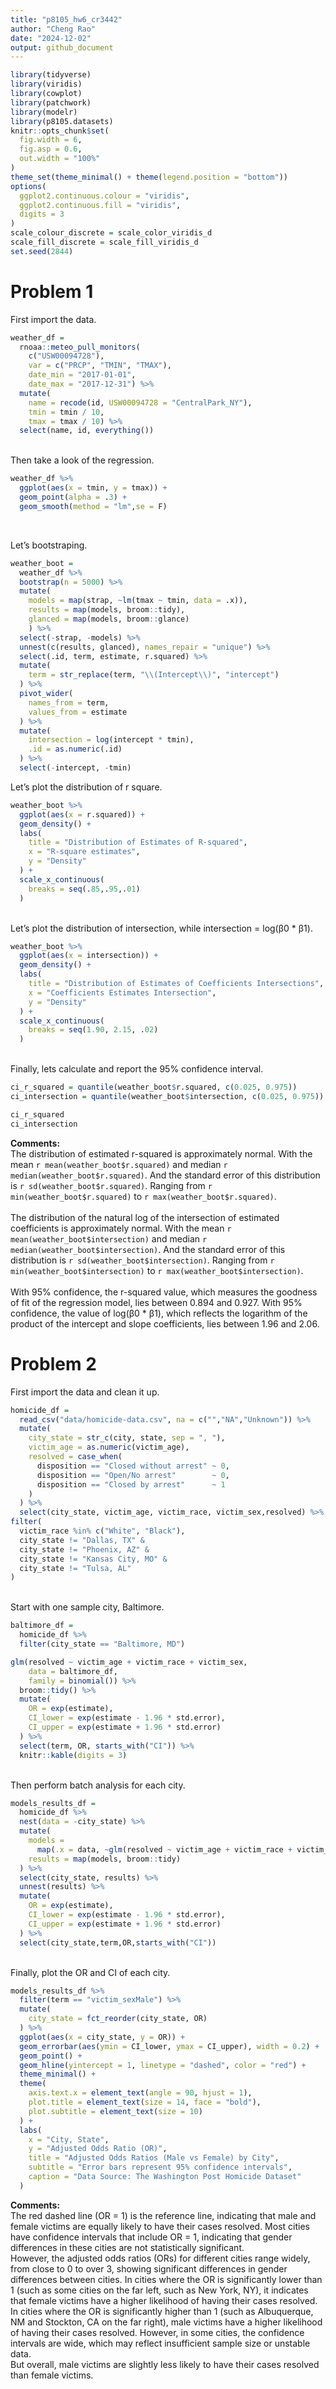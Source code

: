 ```yaml
---
title: "p8105_hw6_cr3442"
author: "Cheng Rao"
date: "2024-12-02"
output: github_document
---
```


```r
library(tidyverse)
library(viridis)
library(cowplot)
library(patchwork)
library(modelr)
library(p8105.datasets)
knitr::opts_chunk$set(
  fig.width = 6,
  fig.asp = 0.6,
  out.width = "100%"
)
theme_set(theme_minimal() + theme(legend.position = "bottom"))
options(
  ggplot2.continuous.colour = "viridis",
  ggplot2.continuous.fill = "viridis",
  digits = 3
)
scale_colour_discrete = scale_color_viridis_d
scale_fill_discrete = scale_fill_viridis_d
set.seed(2844)
```

# Problem 1

First import the data.
\
```r
weather_df = 
  rnoaa::meteo_pull_monitors(
    c("USW00094728"),
    var = c("PRCP", "TMIN", "TMAX"), 
    date_min = "2017-01-01",
    date_max = "2017-12-31") %>%
  mutate(
    name = recode(id, USW00094728 = "CentralPark_NY"),
    tmin = tmin / 10,
    tmax = tmax / 10) %>%
  select(name, id, everything())
```
\
Then take a look of the regression.
\
```r
weather_df %>%
  ggplot(aes(x = tmin, y = tmax)) +
  geom_point(alpha = .3) +
  geom_smooth(method = "lm",se = F)
```
\

Let's bootstraping.
\
```r
weather_boot = 
  weather_df %>% 
  bootstrap(n = 5000) %>%
  mutate(
    models = map(strap, ~lm(tmax ~ tmin, data = .x)),
    results = map(models, broom::tidy),
    glanced = map(models, broom::glance)
    ) %>% 
  select(-strap, -models) %>% 
  unnest(c(results, glanced), names_repair = "unique") %>% 
  select(.id, term, estimate, r.squared) %>% 
  mutate(
    term = str_replace(term, "\\(Intercept\\)", "intercept")
  ) %>% 
  pivot_wider(
    names_from = term,
    values_from = estimate
  ) %>% 
  mutate(
    intersection = log(intercept * tmin),
    .id = as.numeric(.id)
  ) %>% 
  select(-intercept, -tmin)
```

Let's plot the distribution of r square.
\
```r
weather_boot %>% 
  ggplot(aes(x = r.squared)) +
  geom_density() +
  labs(
    title = "Distribution of Estimates of R-squared",
    x = "R-square estimates",
    y = "Density"
  ) +
  scale_x_continuous(
    breaks = seq(.85,.95,.01)
  )

```
\
Let's plot the distribution of intersection, while intersection = log(β0 * β1).
\
```r
weather_boot %>% 
  ggplot(aes(x = intersection)) +
  geom_density() +
  labs(
    title = "Distribution of Estimates of Coefficients Intersections",
    x = "Coefficients Estimates Intersection",
    y = "Density"
  ) +
  scale_x_continuous(
    breaks = seq(1.90, 2.15, .02)
  )
```
\
Finally, lets calculate and report the 95% confidence interval.
\
```r
ci_r_squared = quantile(weather_boot$r.squared, c(0.025, 0.975))
ci_intersection = quantile(weather_boot$intersection, c(0.025, 0.975))

ci_r_squared
ci_intersection
```

**Comments:**
\
The distribution of estimated r-squared is approximately normal. With the mean `r mean(weather_boot$r.squared)` and median `r median(weather_boot$r.squared)`. And the standard error of this distribution is `r sd(weather_boot$r.squared)`. Ranging from `r min(weather_boot$r.squared)` to `r max(weather_boot$r.squared)`.
\
\
The distribution of the natural log of the intersection of estimated coefficients is approximately normal. With the mean `r mean(weather_boot$intersection)` and median `r median(weather_boot$intersection)`. And the standard error of this distribution is `r sd(weather_boot$intersection)`. Ranging from `r min(weather_boot$intersection)` to `r max(weather_boot$intersection)`.
\
\
 With 95% confidence, the r-squared value, which measures the goodness of fit of the regression model, lies between 0.894 and 0.927.  With 95% confidence, the value of log(β0 * β1), which reflects the logarithm of the product of the intercept and slope coefficients, lies between 1.96 and 2.06.


# Problem 2

First import the data and clean it up.
\
```r
homicide_df = 
  read_csv("data/homicide-data.csv", na = c("","NA","Unknown")) %>% 
  mutate(
    city_state = str_c(city, state, sep = ", "),
    victim_age = as.numeric(victim_age),
    resolved = case_when(
      disposition == "Closed without arrest" ~ 0,
      disposition == "Open/No arrest"        ~ 0,
      disposition == "Closed by arrest"      ~ 1
    )
  ) %>% 
  select(city_state, victim_age, victim_race, victim_sex,resolved) %>% 
filter(
  victim_race %in% c("White", "Black"),
  city_state != "Dallas, TX" & 
  city_state != "Phoenix, AZ" & 
  city_state != "Kansas City, MO" & 
  city_state != "Tulsa, AL"
)
```
\
Start with one sample city, Baltimore.
\
```r
baltimore_df = 
  homicide_df %>% 
  filter(city_state == "Baltimore, MD")

glm(resolved ~ victim_age + victim_race + victim_sex,
    data = baltimore_df,
    family = binomial()) %>% 
  broom::tidy() %>% 
  mutate(
    OR = exp(estimate),
    CI_lower = exp(estimate - 1.96 * std.error),
    CI_upper = exp(estimate + 1.96 * std.error)
  ) %>% 
  select(term, OR, starts_with("CI")) %>% 
  knitr::kable(digits = 3)
```
\
Then perform batch analysis for each city.
\
```r
models_results_df = 
  homicide_df %>% 
  nest(data = -city_state) %>% 
  mutate(
    models = 
      map(.x = data, ~glm(resolved ~ victim_age + victim_race + victim_sex, data = .x,family = binomial())),
    results = map(models, broom::tidy)
  ) %>% 
  select(city_state, results) %>% 
  unnest(results) %>% 
  mutate(
    OR = exp(estimate),
    CI_lower = exp(estimate - 1.96 * std.error),
    CI_upper = exp(estimate + 1.96 * std.error)
  ) %>% 
  select(city_state,term,OR,starts_with("CI"))
```
\
Finally, plot the OR and CI of each city.
\
```r
models_results_df %>% 
  filter(term == "victim_sexMale") %>%      
  mutate(
    city_state = fct_reorder(city_state, OR)   
  ) %>% 
  ggplot(aes(x = city_state, y = OR)) +
  geom_errorbar(aes(ymin = CI_lower, ymax = CI_upper), width = 0.2) + 
  geom_point() +                                                     
  geom_hline(yintercept = 1, linetype = "dashed", color = "red") +     
  theme_minimal() +                                                   
  theme(
    axis.text.x = element_text(angle = 90, hjust = 1),                 
    plot.title = element_text(size = 14, face = "bold"),              
    plot.subtitle = element_text(size = 10)                          
  ) +
  labs(
    x = "City, State",                                                
    y = "Adjusted Odds Ratio (OR)",                                    
    title = "Adjusted Odds Ratios (Male vs Female) by City",          
    subtitle = "Error bars represent 95% confidence intervals",        
    caption = "Data Source: The Washington Post Homicide Dataset"     
  )
```

**Comments:**
\
The red dashed line (OR = 1) is the reference line, indicating that male and female victims are equally likely to have their cases resolved. Most cities have confidence intervals that include OR = 1, indicating that gender differences in these cities are not statistically significant. 
\
However, the adjusted odds ratios (ORs) for different cities range widely, from close to 0 to over 3, showing significant differences in gender differences between cities. In cities where the OR is significantly lower than 1 (such as some cities on the far left, such as New York, NY), it indicates that female victims have a higher likelihood of having their cases resolved. In cities where the OR is significantly higher than 1 (such as Albuquerque, NM and Stockton, CA on the far right), male victims have a higher likelihood of having their cases resolved. However, in some cities, the confidence intervals are wide, which may reflect insufficient sample size or unstable data. 
\
But overall, male victims are slightly less likely to have their cases resolved than female victims.
